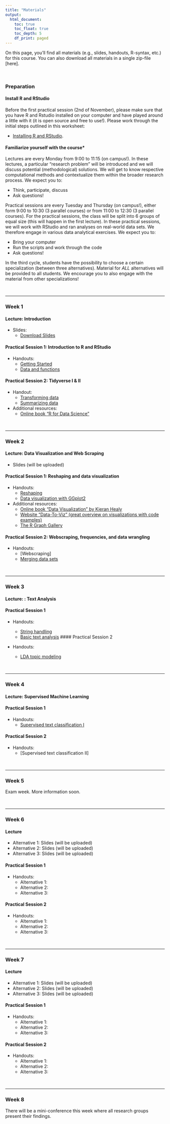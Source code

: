 ```yaml
---
title: "Materials"
output: 
  html_document:
    toc: true
    toc_float: true
    toc_depth: 5
    df_print: paged
---
```


On this page, you'll find all materials (e.g., slides, handouts, R-syntax, etc.) for this course. You can also download all materials in a single zip-file [here].  

<br>

### Preparation

#### Install R and RStudio

Before the first practical session (2nd of November), please make sure that you have R and Rstudio installed on your computer and have played around a little with it (it is open source and free to use!). Please work through the initial steps outlined in this worksheet:

- [Installing R and RStudio](https://github.com/ccs-amsterdam/r-course-material/blob/master/tutorials/R_basics_1_getting_started_short.md). 

#### Familiarize yourself with the course*

Lectures are every Monday from 9:00 to 11:15 (on campus!). In these lectures, a particular "research problem" will be introduced and we will discuss potential (methodological) solutions. We will get to know respective computational methods and contextualize them within the broader research process. We expect you to:

- Think, participate, discuss
- Ask questions!

Practical sessions are every Tuesday and Thursday (on campus!), either form 9:00 to 10:30 (3 parallel courses) or from 11:00 to 12:30 (3 parallel courses). For the practical sessions, the class will be split into 6 groups of equal size (this will happen in the first lecture). In these practical sessions, we will work with RStudio and ran analyses on real-world data sets. We therefore engage in various data analytical exercises. We expect you to: 

- Bring your computer
- Run the scripts and work through the code 
- Ask questions!

In the third cycle, students have the possibility to choose a certain specialization (between three alternatives). Material for *ALL* alternatives will be provided to all students. We encourage you to also engage with the material from other specializations!


<br>
<hr>

### Week 1

#### Lecture: Introduction

- Slides:
    - [Download Slides](slides/01_introduction.html)

#### Practical Session 1: Introduction to R and RStudio

- Handouts: 
    - [Getting Started](https://github.com/ccs-amsterdam/r-course-material/blob/master/tutorials/R_basics_1_getting_started.md)
    - [Data and functions](https://github.com/ccs-amsterdam/r-course-material/blob/master/tutorials/R_basics_2_data_and_functions.md)

#### Practical Session 2: Tidyverse I & II

- Handout: 
    - [Transforming data](https://github.com/ccs-amsterdam/r-course-material/blob/master/tutorials/R-tidy-5-transformation.md)
    - [Summarizing data](https://github.com/ccs-amsterdam/r-course-material/blob/master/tutorials/R-tidy-5b-groupby.md)
- Additional resources: 
    - [Online book "R for Data Science"](https://r4ds.had.co.nz/)

<br>
<hr>

### Week 2

#### Lecture: Data Visualization and Web Scraping

- Slides (will be uploaded)

#### Practical Session 1: Reshaping and data visualization

- Handouts:
    - [Reshaping](https://github.com/ccs-amsterdam/r-course-material/blob/master/tutorials/r-tidy-12-reshaping.md)
    - [Data visualization with GGplot2](https://github.com/ccs-amsterdam/r-course-material/blob/master/tutorials/r-tidy-3_7-visualization.md)
- Additional resources: 
    - [Online book "Data Visualization" by Kieran Healy](https://socviz.co/)
    - [Website "Data-To-Viz" (great overview on visualizations with code examples)](https://www.data-to-viz.com/)
    - [The R Graph Gallery](https://www.r-graph-gallery.com/)

#### Practical Session 2: Webscraping, frequencies, and data wrangling

- Handouts:
    - [Webscraping]  
    - [Merging data sets](https://github.com/ccs-amsterdam/r-course-material/blob/master/tutorials/R-tidy-13a-joining.md)

<br>
<hr>

### Week 3

#### Lecture: : Text Analysis

#### Practical Session 1

- Handouts: 
    - [String handling](https://github.com/ccs-amsterdam/r-course-material/blob/master/tutorials/R-tidy-14-strings.md)
    - [Basic text analysis](https://github.com/ccs-amsterdam/r-course-material/blob/master/tutorials/R_text_3_quanteda.md)
#### Practical Session 2 

- Handouts: 

    - [LDA topic modeling](https://github.com/ccs-amsterdam/r-course-material/blob/master/tutorials/r_text_lda.md)

<br>
<hr>

### Week 4

#### Lecture: Supervised Machine Learning

#### Practical Session 1

- Handouts: 
    - [Supervised text classification I](https://github.com/ccs-amsterdam/r-course-material/blob/master/tutorials/r_text_ml.md)  

#### Practical Session 2

- Handouts:
    - [Supervised text classification II]

<br>
<hr>

### Week 5

Exam week. More information soon. 

<br>
<hr>

### Week 6

#### Lecture

- Alternative 1: Slides (will be uploaded)
- Alternative 2: Slides (will be uploaded)
- Alternative 3: Slides (will be uploaded)

#### Practical Session 1

- Handouts: 
  - Alternative 1: 
  - Alternative 2:
  - Alternative 3:

#### Practical Session 2

- Handouts: 
  - Alternative 1: 
  - Alternative 2:
  - Alternative 3:

<br>
<hr>

### Week 7

#### Lecture

- Alternative 1: Slides (will be uploaded)
- Alternative 2: Slides (will be uploaded)
- Alternative 3: Slides (will be uploaded)

#### Practical Session 1

- Handouts: 
  - Alternative 1: 
  - Alternative 2:
  - Alternative 3:

#### Practical Session 2

- Handouts: 
  - Alternative 1: 
  - Alternative 2:
  - Alternative 3:

<br>
<hr>

### Week 8

There will be a mini-conference this week where all research groups present their findings. 